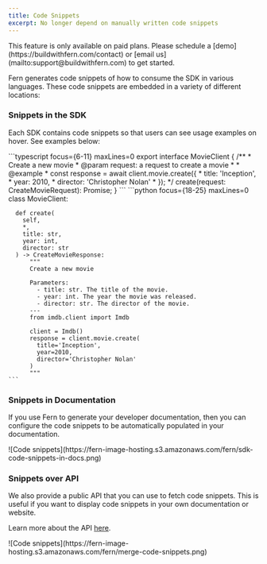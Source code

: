 ```yaml
---
title: Code Snippets
excerpt: No longer depend on manually written code snippets
---
```


<Warning title='Pro Feature'>
  This feature is only available on paid plans. Please schedule a [demo](https://buildwithfern.com/contact) 
  or [email us](mailto:support@buildwithfern.com) to get started. 
</Warning>

Fern generates code snippets of how to consume the SDK in various languages. 
These code snippets are embedded in a variety of different locations:

### Snippets in the SDK
Each SDK contains code snippets so that users can see usage examples 
on hover. See examples below: 

<CodeBlocks>
  <CodeBlock title="TypeScript">
    ```typescript focus={6-11} maxLines=0
    export interface MovieClient {
      /**
       * Create a new movie
       * @param request: a request to create a movie
       * 
       * @example
       * const response = await client.movie.create({
       *  title: 'Inception',
       *  year: 2010,
       *  director: 'Christopher Nolan'
       * });
       */
      create(request: CreateMovieRequest): Promise<CreateMovieResponse>; 
    }
    ```
  </CodeBlock>
  <CodeBlock title="Python">
    ```python focus={18-25} maxLines=0
    class MovieClient:

      def create(
        self, 
        *,
        title: str,
        year: int,
        director: str
      ) -> CreateMovieResponse: 
          """
          Create a new movie
          
          Parameters: 
            - title: str. The title of the movie.
            - year: int. The year the movie was released.
            - director: str. The director of the movie.
          ---
          from imdb.client import Imdb
          
          client = Imdb()
          response = client.movie.create(
            title='Inception',
            year=2010,
            director='Christopher Nolan'
          )
          """
    ```
  </CodeBlock>
</CodeBlocks>

### Snippets in Documentation
If you use Fern to generate your developer documentation, then you can configure the code 
snippets to be automatically populated in your documentation.

<Frame caption="Automatically populated code snippets">
  ![Code snippets](https://fern-image-hosting.s3.amazonaws.com/fern/sdk-code-snippets-in-docs.png)
</Frame>

### Snippets over API
We also provide a public API that you can use to fetch code snippets. This is useful if you
want to display code snippets in your own documentation or website.

Learn more about the API [here](/learn/api/api-reference/snippets/get).

<Frame caption="merge.dev uses the snippets API to populate their documentation">
  ![Code snippets](https://fern-image-hosting.s3.amazonaws.com/fern/merge-code-snippets.png)
</Frame>


